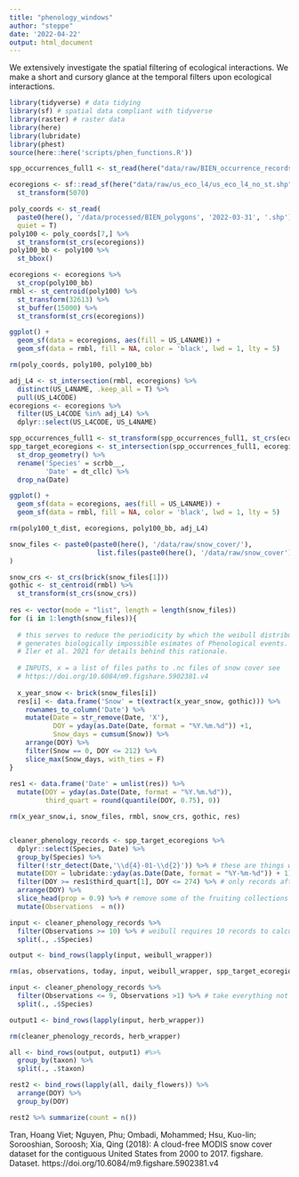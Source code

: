 ```yaml
---
title: "phenology_windows"
author: "steppe"
date: '2022-04-22'
output: html_document
---
```


We extensively investigate the spatial filtering of ecological interactions. We make a short and cursory glance at the temporal filters upon ecological interactions. 

```r
library(tidyverse) # data tidying
library(sf) # spatial data compliant with tidyverse
library(raster) # raster data
library(here)
library(lubridate)
library(phest)
source(here::here('scripts/phen_functions.R'))
```


```r
spp_occurrences_full1 <- st_read(here("data/raw/BIEN_occurrence_records_full2022-04-22.shp"), quiet = T)
```


```r

ecoregions <- sf::read_sf(here("data/raw/us_eco_l4/us_eco_l4_no_st.shp")) %>% 
  st_transform(5070)

poly_coords <- st_read(
  paste0(here(), '/data/processed/BIEN_polygons', '2022-03-31', '.shp'), 
  quiet = T) 
poly100 <- poly_coords[7,] %>% 
  st_transform(st_crs(ecoregions))
poly100_bb <- poly100 %>%  
  st_bbox()

ecoregions <- ecoregions %>% 
  st_crop(poly100_bb)
rmbl <- st_centroid(poly100) %>% 
  st_transform(32613) %>% 
  st_buffer(15000) %>% 
  st_transform(st_crs(ecoregions))

ggplot() +
  geom_sf(data = ecoregions, aes(fill = US_L4NAME)) +
  geom_sf(data = rmbl, fill = NA, color = 'black', lwd = 1, lty = 5)

rm(poly_coords, poly100, poly100_bb)
```

```r
adj_L4 <- st_intersection(rmbl, ecoregions) %>% 
  distinct(US_L4NAME, .keep_all = T) %>% 
  pull(US_L4CODE)
ecoregions <- ecoregions %>% 
  filter(US_L4CODE %in% adj_L4) %>% 
  dplyr::select(US_L4CODE, US_L4NAME)

spp_occurrences_full1 <- st_transform(spp_occurrences_full1, st_crs(ecoregions))
spp_target_ecoregions <- st_intersection(spp_occurrences_full1, ecoregions) %>% 
  st_drop_geometry() %>% 
  rename('Species' = scrbb__,
         'Date' = dt_cllc) %>% 
  drop_na(Date)

ggplot() +
  geom_sf(data = ecoregions, aes(fill = US_L4NAME)) +
  geom_sf(data = rmbl, fill = NA, color = 'black', lwd = 1, lty = 5) 

rm(poly100_t_dist, ecoregions, poly100_bb, adj_L4)
```

```r

snow_files <- paste0(paste0(here(), '/data/raw/snow_cover/'), 
                      list.files(paste0(here(), '/data/raw/snow_cover'))
)

snow_crs <- st_crs(brick(snow_files[1]))
gothic <- st_centroid(rmbl) %>% 
  st_transform(st_crs(snow_crs))
  
res <- vector(mode = "list", length = length(snow_files))
for (i in 1:length(snow_files)){
    
  # this serves to reduce the periodicity by which the weibull distribution
  # generates biologically impossible esimates of Phenological events. (See
  # Iler et al. 2021 for details behind this rationale.
  
  # INPUTS, x = a list of files paths to .nc files of snow cover see
  # https://doi.org/10.6084/m9.figshare.5902381.v4 
  
  x_year_snow <- brick(snow_files[i])
  res[i] <- data.frame('Snow' = t(extract(x_year_snow, gothic))) %>% 
    rownames_to_column('Date') %>% 
    mutate(Date = str_remove(Date, 'X'),
           DOY = yday(as.Date(Date, format = "%Y.%m.%d")) +1,
           Snow_days = cumsum(Snow)) %>% 
    arrange(DOY) %>% 
    filter(Snow == 0, DOY <= 212) %>% 
    slice_max(Snow_days, with_ties = F)
}
  
res1 <- data.frame('Date' = unlist(res)) %>% 
  mutate(DOY = yday(as.Date(Date, format = "%Y.%m.%d")),
         third_quart = round(quantile(DOY, 0.75), 0)) 

rm(x_year_snow,i, snow_files, rmbl, snow_crs, gothic, res)
```

```r



```


```r

cleaner_phenology_records <- spp_target_ecoregions %>% 
  dplyr::select(Species, Date) %>%
  group_by(Species) %>% 
  filter(!str_detect(Date,'\\d{4}-01-\\d{2}')) %>% # these are things without dates put in january
  mutate(DOY = lubridate::yday(as.Date(Date, format = "%Y-%m-%d")) + 1) %>%  # create doy column
  filter(DOY >= res1$third_quart[1], DOY <= 274) %>% # only records after snow melt and before October are kept
  arrange(DOY) %>% 
  slice_head(prop = 0.9) %>% # remove some of the fruiting collections at the seasons end
  mutate(Observations  = n()) 

input <- cleaner_phenology_records %>% 
  filter(Observations >= 10) %>% # weibull requires 10 records to calculate.
  split(., .$Species)

output <- bind_rows(lapply(input, weibull_wrapper))

rm(as, observations, today, input, weibull_wrapper, spp_target_ecoregions, res1)
```

```r

input <- cleaner_phenology_records %>% 
  filter(Observations <= 9, Observations >1) %>% # take everything not suitable for weibull
  split(., .$Species)

output1 <- bind_rows(lapply(input, herb_wrapper))

rm(cleaner_phenology_records, herb_wrapper)
```

```r

all <- bind_rows(output, output1) #%>% 
  group_by(taxon) %>% 
  split(., .$taxon)

rest2 <- bind_rows(lapply(all, daily_flowers)) %>% 
  arrange(DOY) %>% 
  group_by(DOY) 

rest2 %>% summarize(count = n())

```


Tran, Hoang Viet; Nguyen, Phu; Ombadi, Mohammed; Hsu, Kuo-lin; Sorooshian, Soroosh; Xia, Qing (2018): A cloud-free MODIS snow cover dataset for the contiguous United States from 2000 to 2017. figshare. Dataset. https://doi.org/10.6084/m9.figshare.5902381.v4 
